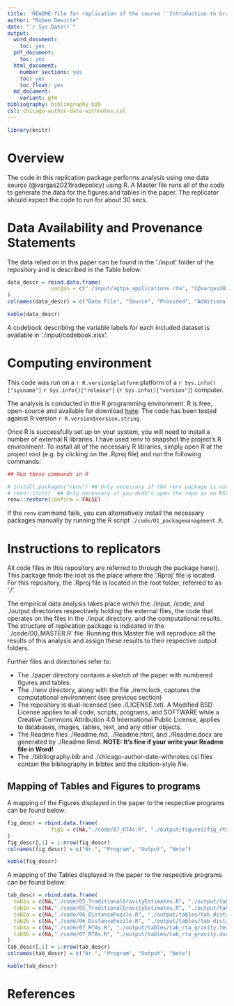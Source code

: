 ```yaml
---
title: 'README-file for replication of the course ''Introduction to Gravity in R'' by Ruben Dewitte'
author: "Ruben Dewitte"
date: "`r Sys.Date()`"
output:
  word_document:
    toc: yes
  pdf_document: 
    toc: yes
  html_document:
    number_sections: yes
    toc: yes
    toc_float: yes
  md_document:
    variant: gfm
bibliography: bibliography.bib  
csl: chicago-author-date-withnotes.csl
---
```


```r
library(knitr)
```

# Overview

The code in this replication package performs analysis using one data source (@vargas2021tradepolicy) using R. A Master file runs all of the code to generate the data for the figures and tables in the paper. The replicator should expect the code to run for about 30 secs.

# Data Availability and Provenance Statements

The data relied on in this paper can be found in the './input' folder of the repository and is described in the Table below:

```r
data_descr = rbind.data.frame(
              vargas = c("./input/agtpa_applications.rda", "[@vargas2021tradepolicy]", "yes", "Data on intra- and International trade data collected from the applications in the manual of @yotov2016advanced.")
)
colnames(data_descr) = c("Data File", "Source", "Provided", "Additional information")

kable(data_descr)
```

A codebook describing the variable labels for each included dataset is available in './input/codebook.xlsx'.

# Computing environment

This code was run on a `r R.version$platform` platform of a `r Sys.info()["sysname"]` `r Sys.info()["release"]` (`r Sys.info()["version"]`) computer. 

The analysis is conducted in the R programming environment. R is free, open-source and available for download [here](https://www.r-project.org/). The code has been tested against R version `r R.version$version.string`.

Once R is successfully set up on your system, you will need to install a number of external R libraries. I have used renv to snapshot the project’s R environment. To install all of the necessary R libraries, simply open R at the project root (e.g. by clicking on the .Rproj file) and run the following commands:

```r
## Run these commands in R

# install.packages("renv") ## Only necessary if the renv package is not yet installed on your computer
# renv::init()  ## Only necessary if you didn't open the repo as an RStudio project
renv::restore(confirm = FALSE)
```

If the `renv` command fails, you can alternatively install the necessary packages manually by running the R script `./code/01_packagemanagement.R`.


# Instructions to replicators

All code files in this repository are referred to through the package here(). This package finds the root as the place where the '.Rproj' file is located. For this repository, the .Rproj file is located in the root folder, referred to as './'. 

The empirical data analysis takes place within the ./input, /code, and ./output directories respectively holding the external files, the code that operates on the files in the ./input directory, and the computational results. The structure of replication package is indicated in the `./code/00_MASTER.R' file. Running this Master file will reproduce all the results of this analysis and assign these results to their respective output folders.

Further files and directories refer to: 

- The ./paper directory contains a sketch of the paper with numbered figures and tables.
- The ./renv directory, along with the file ./renv.lock, captures the computational environment (see previous section)
- The repository is dual-licensed (see ./LICENSE.txt). A Modified BSD License applies to all code, scripts, programs, and SOFTWARE while a Creative Commons Attribution 4.0 International Public License, applies to databases, images, tables, text, and any other objects.
- The Readme files ./Readme.md, ./Readme.html, and ./Readme.docx are generated by ./Readme.Rmd. **NOTE: It's fine if your write your Readme file in Word!**
- The ./bibliography.bib and ./chicago-author-date-withnotes.csl files contain the bibliography in bibtex and the citation-style file.


## Mapping of Tables and Figures to programs

A mapping of the Figures displayed in the paper to the respective programs can be found below: 

```r
fig_descr = rbind.data.frame(
              fig1 = c(NA,"./code/07_RTAs.R", "./output/figures/fig_rta_evo.png"," ")
)
fig_descr[,1] = 1:nrow(fig_descr)
colnames(fig_descr) = c("Nr.", "Program", "Output", "Note")

kable(fig_descr)
```

A mapping of the Tables displayed in the paper to the respective programs can be found below: 

```r
tab_descr = rbind.data.frame(
  tab1a = c(NA,"./code/05_TraditionalGravityEstimates.R", "./output/tables/tab_traditional_gravity.tex"," "),
  tab1b = c(NA,"./code/05_TraditionalGravityEstimates.R", "./output/tables/tab_traditional_gravity.docx"," "),
  tab2a = c(NA,"./code/06_DistancePuzzle.R", "./output/tables/tab_distance_gravity.tex"," "),
  tab2b = c(NA,"./code/06_DistancePuzzle.R", "./output/tables/tab_distance_gravity.docx"," "),
  tab3a = c(NA,"./code/07_RTAs.R", "./output/tables/tab_rta_gravity.tex"," "),
  tab3b = c(NA,"./code/07_RTAs.R", "./output/tables/tab_rta_gravity.docx"," ")
)
tab_descr[,1] = 1:nrow(tab_descr)
colnames(tab_descr) = c("Nr.", "Program", "Output", "Note")

kable(tab_descr)
```

# References


  
